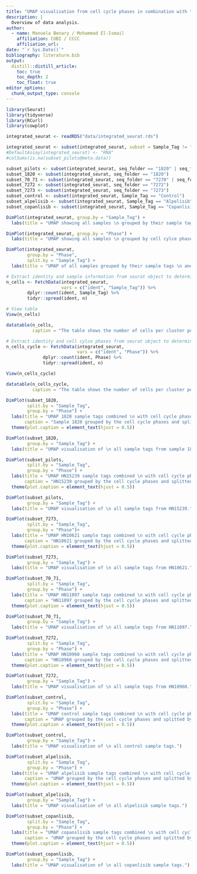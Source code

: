 ```yaml
---
title: "UMAP visualisation from cell cycle phases in combination with the different sample tags"
description: |
  Overview of data analysis.
author:
  - name: Manuela Benary / Mohammad El-Ismail
    affiliation: CUBI / CCCC
    affiliation_url: 
date: "`r Sys.Date()`"
bibliography: literature.bib
output: 
  distill::distill_article:
    toc: true
    toc_depth: 2
    toc_float: true
editor_options: 
  chunk_output_type: console
---
```


```r
library(Seurat)
library(tidyverse)
library(RCurl)
library(cowplot)
```

```r
integrated_seurat <- readRDS("data/integrated_seurat.rds")
```

```r
integrated_seurat <- subset(integrated_seurat, subset = Sample_Tag != "NA")
#DefaultAssay(integrated_seurat) <- "RNA"
#colSums(is.na(subset_pilots@meta.data))
```

```r
subset_pilots <- subset(integrated_seurat, seq_folder == "1820" | seq_folder == "1822")
subset_1820 <- subset(integrated_seurat, seq_folder == "1820")
subset_70_71 <- subset(integrated_seurat, seq_folder == "7270" | seq_folder == "7271")
subset_7272 <- subset(integrated_seurat, seq_folder == "7272")
subset_7273 <- subset(integrated_seurat, seq_folder == "7273")
subset_control <- subset(integrated_seurat, Sample_Tag == "Control")
subset_alpelisib <- subset(integrated_seurat, Sample_Tag == "Alpelisib")
subset_copanlisib <- subset(integrated_seurat, Sample_Tag == "Copanlisib")
```

```r
DimPlot(integrated_seurat, group.by = "Sample_Tag") +
  labs(title = "UMAP showing all samples \n grouped by their sample tags.")

DimPlot(integrated_seurat, group.by = "Phase") +
  labs(title = "UMAP showing all samples \n grouped by cell cylce phases.")
```

```r
DimPlot(integrated_seurat,
        group.by = "Phase",
        split.by = "Sample_Tag") +
  labs(title = "UMAP of all samples grouped by their sample tags \n and splitted by cell cycle phases")
```

```r
# Extract identity and sample information from seurat object to determine the number of cells per cluster per sample_tag
n_cells <- FetchData(integrated_seurat, 
                     vars = c("ident", "Sample_Tag")) %>%
        dplyr::count(ident, Sample_Tag) %>%
        tidyr::spread(ident, n)

# View table
View(n_cells)

datatable(n_cells,
          caption = "The table shows the number of cells per cluster per sample tag.")

# Extract identity and cell cylce phases from seurat object to determine the number of cells per cluster per cell cycle phase
n_cells_cycle <- FetchData(integrated_seurat,
                           vars = c("ident", "Phase")) %>%
              dplyr::count(ident, Phase) %>%
              tidyr::spread(ident, n)

View(n_cells_cycle)

datatable(n_cells_cycle,
          caption = "The table shows the number of cells per cluster per cell cycle phase.")
```

```r
DimPlot(subset_1820, 
        split.by = "Sample_Tag",
        group.by = "Phase") +
  labs(title = "UMAP 1820 sample tags combined \n with cell cycle phases",
       caption = "Sample 1820 grouped by the cell cycle phases and splitted by the different sample tags.") +
  theme(plot.caption = element_text(hjust = 0.5))

DimPlot(subset_1820,
        group.by = "Sample_Tag") +
  labs(title = "UMAP visualisation of \n all sample tags from sample 1820.")

```

```r
DimPlot(subset_pilots, 
        split.by = "Sample_Tag", 
        group.by = "Phase") +
  labs(title = "UMAP HN15239 sample tags combined \n with cell cycle phases",
       caption = "HN15239 grouped by the cell cycle phases and splitted by the different sample tags.")+
  theme(plot.caption = element_text(hjust = 0.5))

DimPlot(subset_pilots,
        group.by = "Sample_Tag") +
  labs(title = "UMAP visualisation of \n all sample tags from HN15239.")
```

```r
DimPlot(subset_7273, 
        split.by = "Sample_Tag", 
        group.by = "Phase")+
  labs(title = "UMAP HN10621 sample tags combined \n with cell cycle phases",
       caption = "HN10621 grouped by the cell cycle phases and splitted by the different sample tags.") +
  theme(plot.caption = element_text(hjust = 0.5))

DimPlot(subset_7273,
        group.by = "Sample_Tag") +
  labs(title = "UMAP visualisation of \n all sample tags from HN10621.")
```

```r
DimPlot(subset_70_71,
        split.by = "Sample_Tag",
        group.by = "Phase") +
  labs(title = "UMAP HN11097 sample tags combined \n with cell cycle phases",
       caption = "HN11097 grouped by the cell cycle phases and splitted by the different sample tags.")+
  theme(plot.caption = element_text(hjust = 0.5))

DimPlot(subset_70_71,
        group.by = "Sample_Tag") +
  labs(title = "UMAP visualisation of \n all sample tags from HN11097.")
```

```r
DimPlot(subset_7272,
        split.by = "Sample_Tag",
        group.by = "Phase") +
  labs(title = "UMAP HN10960 sample tags combined \n with cell cycle phases",
       caption = "HN10960 grouped by the cell cycle phases and splitted by the different sample tags.") +
  theme(plot.caption = element_text(hjust = 0.5))

DimPlot(subset_7272,
        group.by = "Sample_Tag") +
  labs(title = "UMAP visualisation of \n all sample tags from HN10960.")
```

```r
DimPlot(subset_control,
        split.by = "Sample_Tag",
        group.by = "Phase") +
  labs(title = "UMAP control sample tags combined \n with cell cycle phases",
       caption = "UMAP grouped by the cell cycle phases and splitted by control sample tags.")+
  theme(plot.caption = element_text(hjust = 0.5))

DimPlot(subset_control,
        group.by = "Sample_Tag") +
  labs(title = "UMAP visualisation of \n all control sample tags.")
```

```r
DimPlot(subset_alpelisib,
        split.by = "Sample_Tag",
        group.by = "Phase") +
  labs(title = "UMAP alpelisib sample tags combined \n with cell cycle phases",
       caption = "UMAP grouped by the cell cycle phases and splitted by the alpelisib sample tags.")+
  theme(plot.caption = element_text(hjust = 0.5))

DimPlot(subset_alpelisib,
        group.by = "Sample_Tag") +
  labs(title = "UMAP visualisation of \n all alpelisib sample tags.")
```

```r
DimPlot(subset_copanlisib,
        split.by = "Sample_Tag",
        group.by = "Phase") +
  labs(title = "UMAP copanslisib sample tags combined \n with cell cycle phases",
       caption = "UMAP grouped by the cell cycle phases and splitted by the copanlisib sample tags.")+
  theme(plot.caption = element_text(hjust = 0.5))

DimPlot(subset_copanlisib,
        group.by = "Sample_Tag") +
  labs(title = "UMAP visualisation of \n all copanlisib sample tags.")
```